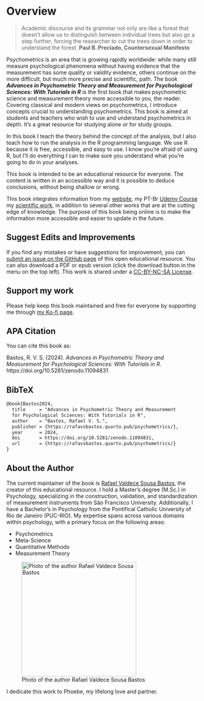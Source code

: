 # Overview {.unnumbered}

> Academic discourse and its grammar not only are like a forest that doesn't allow us to distinguish between individual trees but also go a step further, forcing the researcher to cut the trees down in order to understand the forest. **Paul B. Preciado, Countersexual Manifesto**

Psychometrics is an area that is growing rapidly worldwide: while many still measure psychological phenomena without having evidence that the measurement has some quality or validity evidence, others continue on the more difficult, but much more precise and scientific, path. The book ***Advances in Psychometric Theory and Measurement for Psychological Sciences: With Tutorials in R*** is the first book that makes psychometric science and measurement theory more accessible to you, the reader. Covering classical and modern views on psychometrics, I introduce concepts crucial to understanding psychometrics. This book is aimed at students and teachers who wish to use and understand psychometrics in depth. It's a great resource for studying alone or for study groups.

In this book I teach the theory behind the concept of the analysis, but I also teach how to run the analysis in the R programming language. We use R because it is free, accessible, and easy to use. I know you're afraid of using R, but I'll do everything I can to make sure you understand what you're going to do in your analyses.

This book is intended to be an educational resource for everyone. The content is written in an accessible way and it is possible to deduce conclusions, without being shallow or wrong.

This book integrates information from my [website](https://www.consultoriapsicometria.com/en), my PT-Br [Udemy Course](https://www.udemy.com/course/psicometria/?referralCode=C40C721BB97AEA36D8AC) my [scientific work](https://scholar.google.com.br/citations?user=xCjGr7AAAAJ&hl=en), in addition to several other works that are at the cutting edge of knowledge. The purpose of this book being online is to make the information more accessible and easier to update in the future.

## Suggest Edits and Improvements

If you find any mistakes or have suggestions for improvement, you can [submit an issue on the GitHub page](https://github.com/rafavsbastos/psychometrics_book/issues) of this open educational resource. You can also download a PDF or epub version (click the download button in the menu on the top left). This work is shared under a [CC-BY-NC-SA License](https://creativecommons.org/licenses/by-nc-sa/4.0).

## Support my work {.unnumbered}

Please help keep this book maintained and free for everyone by supporting me through [my Ko-fi page](https://ko-fi.com/rafaelbastos).

```{=html}
<script type='text/javascript' src='https://storage.ko-fi.com/cdn/widget/Widget_2.js'></script><script type='text/javascript'>kofiwidget2.init('Support Me on Ko-fi', '#29abe0', 'C0C5WM04I');kofiwidget2.draw();</script> 
```
## APA Citation {.unnumbered}

You can cite this book as:

Bastos, R. V. S. (2024). *Advances in Psychometric Theory and Measurement for Psychological Sciences: With Tutorials in R*. https://doi.org/10.5281/zenodo.11094831

## BibTeX {.unnumbered}

``` default
@book{Bastos2024,
  title     = "Advances in Psychometric Theory and Measurement 
  for Psychological Sciences: With Tutorials in R",
  author    = "Bastos, Rafael V. S.",
  publisher = {https://rafavsbastos.quarto.pub/psychometrics/},
  year      = 2024,
  doi       = https://doi.org/10.5281/zenodo.11094831,
  url       = {https://rafavsbastos.quarto.pub/psychometrics/}
}
```

## About the Author {.unnumbered}

The current maintainer of the book is [Rafael Valdece Sousa Bastos](https://www.consultoriapsicometria.com/en), the creator of this educational resource. I hold a Master's degree (M.Sc.) in Psychology, specializing in the construction, validation, and standardization of measurement instruments from São Francisco University. Additionally, I have a Bachelor's in Psychology from the Pontifical Catholic University of Rio de Janeiro (PUC-RIO). My expertise spans across various domains within psychology, with a primary focus on the following areas:

-   Psychometrics
-   Meta-Science
-   Quantitative Methods
-   Measurement Theory

![Photo of the author Rafael Valdece Sousa Bastos](images/me.png){fig-alt="Photo of the author Rafael Valdece Sousa Bastos" natwidth="300" fig-align="center" width="300"}

I dedicate this work to Phoebe, my lifelong love and partner.

```{=html}
<script src='https://storage.ko-fi.com/cdn/scripts/overlay-widget.js'></script>
<script>
  kofiWidgetOverlay.draw('rafaelbastos', {
    'type': 'floating-chat',
    'floating-chat.donateButton.text': 'Support This',
    'floating-chat.donateButton.background-color': '#5bc0de',
    'floating-chat.donateButton.text-color': '#323842'
  });
</script>
```
